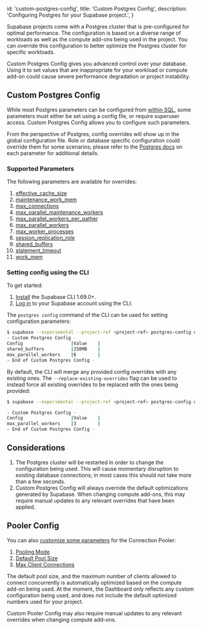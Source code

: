 
  id: 'custom-postgres-config',
  title: 'Custom Postgres Config',
  description: 'Configuring Postgres for your Supabase project.',
}

Supabase projects come with a Postgres cluster that is pre-configured for optimal performance. The configuration is based on a diverse range of workloads as well as the compute add-ons being used in the project. You can override this configuration to better optimize the Postgres cluster for specific workloads.

<Admonition type="note">

Custom Postgres Config gives you advanced control over your database. Using it to set values that are inappropriate for your workload or compute add-on could cause severe performance degradation or project instability.

</Admonition>

## Custom Postgres Config

While most Postgres parameters can be configured from [within SQL](https://www.postgresql.org/docs/current/config-setting.html#CONFIG-SETTING-SQL-COMMAND-INTERACTION), some parameters must either be set using a config file, or require superuser access. Custom Postgres Config allows you to configure such parameters.

From the perspective of Postgres, config overrides will show up in the global configuration file. Role or database specific configuration could override them for some scenarios; please refer to the [Postgres docs](https://www.postgresql.org/docs/current/) on each parameter for additional details.

### Supported Parameters

The following parameters are available for overrides:

1. [effective_cache_size](https://postgresqlco.nf/doc/en/param/effective_cache_size/)
1. [maintenance_work_mem](https://postgresqlco.nf/doc/en/param/maintenance_work_mem/)
1. [max_connections](https://postgresqlco.nf/doc/en/param/max_connections/)
1. [max_parallel_maintenance_workers](https://postgresqlco.nf/doc/en/param/max_parallel_maintenance_workers/)
1. [max_parallel_workers_per_gather](https://postgresqlco.nf/doc/en/param/max_parallel_workers_per_gather/)
1. [max_parallel_workers](https://postgresqlco.nf/doc/en/param/max_parallel_workers/)
1. [max_worker_processes](https://postgresqlco.nf/doc/en/param/max_worker_processes/)
1. [session_replication_role](https://postgresqlco.nf/doc/en/param/session_replication_role/)
1. [shared_buffers](https://postgresqlco.nf/doc/en/param/shared_buffers/)
1. [statement_timeout](https://postgresqlco.nf/doc/en/param/statement_timeout/)
1. [work_mem](https://postgresqlco.nf/doc/en/param/work_mem/)

### Setting config using the CLI

To get started:

1. [Install](/docs/guides/resources/supabase-cli) the Supabase CLI 1.69.0+.
1. [Log in](/docs/guides/resources/supabase-getting-started/local-development#log-in-to-the-supabase-cli) to your Supabase account using the CLI.

The `postgres config` command of the CLI can be used for setting configuration parameters:

```bash
$ supabase --experimental --project-ref <project-ref> postgres-config update --config max_parallel_workers=6 --config shared_buffers=250MB
- Custom Postgres Config -
Config                  |Value    |
shared_buffers          |250MB    |
max_parallel_workers    |6        |
- End of Custom Postgres Config -
```

By default, the CLI will merge any provided config overrides with any existing ones. The `--replace-existing-overrides` flag can be used to instead force all existing overrides to be replaced with the ones being provided:

```bash
$ supabase --experimental --project-ref <project-ref> postgres-config update --config max_parallel_workers=3 --replace-existing-overrides

- Custom Postgres Config -
Config                  |Value    |
max_parallel_workers    |3        |
- End of Custom Postgres Config -
```

## Considerations

1. The Postgres cluster will be restarted in order to change the configuration being used. This will cause momentary disruption to existing database connections; in most cases this should not take more than a few seconds.
1. Custom Postgres Config will always override the default optimizations generated by Supabase. When changing compute add-ons, this may require manual updates to any relevant overrides that have been applied.



## Pooler Config

You can also [customize some parameters](https://app.supabase.com/project/_/settings/database) for the Connection Pooler:

1. [Pooling Mode](https://devcenter.heroku.com/articles/best-practices-pgbouncer-configuration#pgbouncer-s-connection-pooling-modes)
1. [Default Pool Size](https://www.pgbouncer.org/config.html)
1. [Max Client Connections](https://www.pgbouncer.org/config.html)

The default pool size, and the maximum number of clients allowed to connect concurrently is automatically optimized based on the compute add-on being used. At the moment, the Dashboard only reflects any custom configuration being used, and does not include the default optimized numbers used for your project.

Custom Pooler Config may also require manual updates to any relevant overrides when changing compute add-ons.
